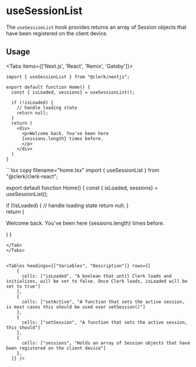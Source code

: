 
# useSessionList

The `useSessionList` hook provides returns an array of Session objects that have been registered on the client device.

## Usage 

<Tabs items={['Next.js', 'React', 'Remix', 'Gatsby']}>
<Tab>
```tsx copy filename="pages/index.tsx"
import { useSessionList } from "@clerk/nextjs";

export default function Home() {
  const { isLoaded, sessions} = useSessionList();
  
  if (!isLoaded) {
    // handle loading state
    return null;
  }  
  return (
    <div> 
      <p>Welcome back. You've been here 
      {sessions.length} times before.
      </p>
    </div>
  )
}
```
</Tab>
<Tab>
```tsx copy filename="home.tsx"
import { useSessionList } from "@clerk/clerk-react";

export default function Home() {
  const { isLoaded, sessions} = useSessionList();
  
  if (!isLoaded) {
    // handle loading state
    return null;
  }  
  return (
    <div> 
      <p>Welcome back. You've been here 
      {sessions.length} times before.
      </p>
    </div>
  )
}
```
</Tab>
</Tabs>


<Tables headings={["Variables", "Description"]} rows={[
    {
      cells: ["isLoaded", "A boolean that until Clerk loads and initializes, will be set to false. Once Clerk loads, isLoaded will be set to true"]
    },
    {
      cells: ["setActive", "A function that sets the active session, is most cases this should be used over setSession()"]
    },
    {
      cells: ["setSession", "A function that sets the active session, this should"]
    },
    {
      cells: ["sessions", "Holds an array of Session objects that have been registered on the client device"]
    },
  ]} />